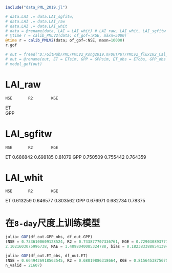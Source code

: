 ```julia
include("data_PML_2019.jl")
```

```julia
# data.LAI .= data.LAI_sgfitw;
# data.LAI .= data.LAI_raw
# data.LAI .= data.LAI_whit
# data = @rename(data, LAI = LAI_whit) # LAI_raw, LAI_whit, LAI_sgfitw
# @time r = calib_PMLV2(data; of_gof=:KGE, maxn=5000)
@time r = calib_PMLV2(data; of_gof=:NSE, maxn=10000)
r.gof
```

```julia
# out = fread("D:/GitHub/PML/PMLV2_Kong2019.m/OUTPUT/PMLv2_flux102_Cal_flux_v012.csv")
# out = @rename(out, ET = ETsim, GPP = GPPsim, ET_obs = ETobs, GPP_obs = GPPobs)
# model_gof(out)
```

# LAI_raw
    NSE       R2        KGE
ET  
GPP 

# LAI_sgfitw
    NSE       R2        KGE
ET  0.686842  0.698185  0.81079
GPP 0.750509  0.755442  0.764359

# LAI_whit
    NSE       R2        KGE
ET  0.613259  0.646577  0.803562
GPP 0.676971  0.682734  0.78375

# 在`8-day`尺度上训练模型

```julia
julia> GOF(df_out.GPP_obs, df_out.GPP)
(NSE = 0.7336100609128524, R2 = 0.743877707336761, KGE = 0.7290308937710843, R = 0.8624834533698377, RMSE = 
2.1021603075996738, MAE = 1.4098040085324788, bias = 0.18238338885413943, bias_perc = 4.8376021107084135, n_valid = 26414)

julia> GOF(df_out.ET_obs, df_out.ET)
(NSE = 0.6649426918563545, R2 = 0.68019886318664, KGE = 0.8156453875675587, R = 0.8247416948273198, RMSE = 0.7324277346700488, MAE = 0.4914732035326359, bias = -0.029484677463582167, bias_perc = -1.8958637090078327, 
n_valid = 21607)
```
